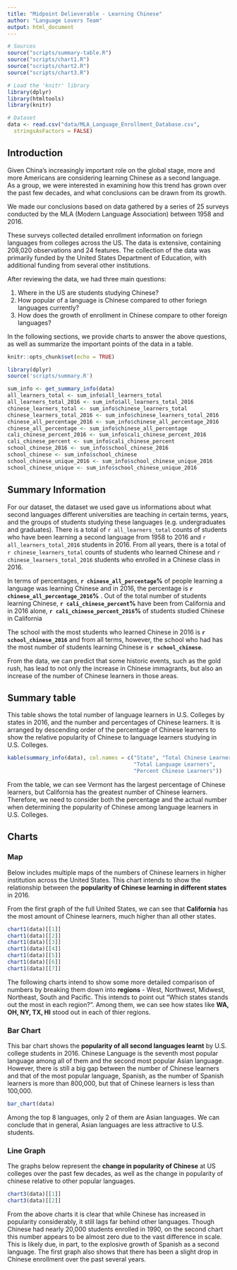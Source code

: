 ```yaml
---
title: "Midpoint Delieverable - Learning Chinese"
author: "Language Lovers Team"
output: html_document
---
```


```r

# Sources
source("scripts/summary-table.R")
source("scripts/chart1.R")
source("scripts/chart2.R")
source("scripts/chart3.R")

# Load the 'knitr' library
library(dplyr)
library(htmltools)
library(knitr)

# Dataset
data <- read.csv("data/MLA_Language_Enrollment_Database.csv",
  stringsAsFactors = FALSE)
```

## Introduction

Given China's increasingly important role on the global stage, 
more and more Americans are considering learning Chinese
as a second language. As a group, we were interested in 
examining how this trend has grown over the past few decades,
and what conclusions can be drawn from its growth.

We made our conclusions based on data gathered by a series of 25 surveys
conducted by the MLA (Modern Language Association) between 1958 and 2016. 

These surveys collected detailed enrollment information on foriegn languages
from colleges across the US. The data is extensive, containing 208,020
observations and 24 features. The collection of the data was primarily
funded by the United States Department of Education, with additional funding
from several other institutions.

After reviewing the data, we had three main questions:

1) Where in the US are students studying Chinese?
2) How popular of a language is Chinese compared to other foriegn
languages currently? 
3) How does the growth of enrollment in Chinese compare to other
foreign languages? 

In the following sections, we provide charts to answer the above questions, 
as well as summarize the important points of the data in a table.


```r
knitr::opts_chunk$set(echo = TRUE)
```

```r
library(dplyr)
source('scripts/summary.R')
```

```r
sum_info <- get_summary_info(data)
all_learners_total <- sum_info$all_learners_total
all_learners_total_2016 <- sum_info$all_learners_total_2016
chinese_learners_total <- sum_info$chinese_learners_total
chinese_learners_total_2016 <- sum_info$chinese_learners_total_2016
chinese_all_percentage_2016 <- sum_info$chinese_all_percentage_2016
chinese_all_percentage <- sum_info$chinese_all_percentage
cali_chinese_percent_2016 <- sum_info$cali_chinese_percent_2016
cali_chinese_percent <- sum_info$cali_chinese_percent
school_chinese_2016 <- sum_info$school_chinese_2016
school_chinese <- sum_info$school_chinese
school_chinese_unique_2016 <- sum_info$school_chinese_unique_2016
school_chinese_unique <- sum_info$school_chinese_unique_2016
```

## Summary Information

For our dataset, the dataset we used gave us informations about what second
languages different universities are teaching in certain terms, years, and the
groups of students studying these languages
(e.g. undergraduates and graduates).
There is a total of `r all_learners_total` counts of students who have been
learning a second language from 1958 to 2016 and `r all_learners_total_2016`
students in 2016.
From all years, there is a total of `r chinese_learners_total` counts of
students who learned Chinese and `r chinese_learners_total_2016` students who
enrolled in a Chinese class in 2016.

In terms of percentages, **`r chinese_all_percentage`%** of people learning a
language was learning Chinese and in 2016, the percentage is
**`r chinese_all_percentage_2016`%** .
Out of the total number of students learning Chinese,
**`r cali_chinese_percent`%** have been from California and in 2016 alone,
**`r cali_chinese_percent_2016`%** of students studied Chinese in California

The school with the most students who learned Chinese in 2016 is
**`r school_chinese_2016`** and from all terms, however, the school who had has
the most number of students learning Chinese is **`r school_chinese`**.

From the data, we can predict that some historic events, such as the gold rush,
has lead to not only the increase in Chinese immagrants, but also an increase
of the number of Chinese learners in those areas.

## Summary table
This table shows the total number of language learners in U.S. Colleges by 
states in 2016, and the number and percentages of Chinese learners. It is 
arranged by descending order of the percentage of Chinese learners to show 
the relative popularity of Chinese to language learners studying in U.S. 
Colleges.

```r
kable(summary_info(data), col.names = c("State", "Total Chinese Learners",
                                        "Total Language Learners",
                                        "Percent Chinese Learners"))
```


From the table, we can see Vermont has the largest percentage of Chinese 
learners, but California has the greatest number of Chinese learners. 
Therefore, we need to consider both the percentage and the actual number 
when determining the popularity of Chinese among language learners in U.S.
Colleges.

## Charts

### Map
Below includes multiple maps of the numbers of Chinese learners in higher 
institution across the United States. This chart intends to show the 
relationship between the **popularity of Chinese learning in different states**
in 2016. 

From the first graph of the full United States, we can see that **California**
has the most amount of Chinese learners, much higher than all other states.

```r
chart1(data)[[1]]
chart1(data)[[2]]
chart1(data)[[3]]
chart1(data)[[4]]
chart1(data)[[5]]
chart1(data)[[6]]
chart1(data)[[7]]
```


The following charts intend to show some more detailed comparison of numbers
by breaking them down into **regions** - West, Northwest, Midwest, Northeast,
South and Pacific. This intends to point out “Which states stands out the most
in each region?”. Among them, we can see how states like **WA, OH, NY, TX, HI**
stood out in each of thier regions.

### Bar Chart
This bar chart shows the **popularity of all second languages learnt** by U.S.
college 
students in 2016. Chinese Language is the seventh most popular language among 
all of them and the second most popular Asian language. However, there is 
still a big gap between the number of Chinese learners and that of the most 
popular language, Spanish, as the number of Spanish learners is more than 
800,000, but that of Chinese learners is less than 100,000. 

```r
bar_chart(data)
```

Among the top 8 languages, only 2 of them are Asian languages. We can conclude 
that in general, Asian languages are less attractive to U.S. students.

### Line Graph
The graphs below represent the **change in popularity of Chinese** at US
colleges over the past few decades, as well as the change in popularity
of chinese relative to other popular languages.

```r
chart3(data)[[1]]
chart3(data)[[2]]
```

From the above charts it is clear that while Chinese has increased in
popularity
considerably, it still lags far behind other languages. Though Chinese had
nearly 20,000 students enrolled in 1990, on the second chart this number
appears to be almost zero due to the vast difference in scale. This is likely
due, in part, to the explosive growth of Spanish as a second language. The
first graph also shows that there has been a slight drop in Chinese enrollment
over the past several years. 